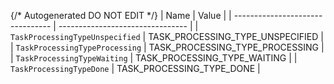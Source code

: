 {/* Autogenerated DO NOT EDIT  */}
| Name                             | Value                            |
| -------------------------------- | -------------------------------- |
| `TaskProcessingTypeUnspecified`  | TASK_PROCESSING_TYPE_UNSPECIFIED |
| `TaskProcessingTypeProcessing`   | TASK_PROCESSING_TYPE_PROCESSING  |
| `TaskProcessingTypeWaiting`      | TASK_PROCESSING_TYPE_WAITING     |
| `TaskProcessingTypeDone`         | TASK_PROCESSING_TYPE_DONE        |